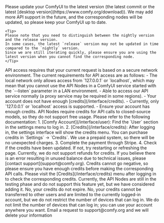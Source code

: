 <AccordionGroup>

  <Accordion title="Why can't I find the API nodes?">
    Please update your ComfyUI to the latest version (the latest commit or the latest [desktop version](https://www.comfy.org/download)). 
    We may add more API support in the future, and the corresponding nodes will be updated, so please keep your ComfyUI up to date.

    <Tip>
    Please note that you need to distinguish between the nightly version and the release version.
    In some cases, the latest `release` version may not be updated in time compared to the `nightly` version.
    Since we are still iterating quickly, please ensure you are using the latest version when you cannot find the corresponding node.
    </Tip>

  </Accordion>

  <Accordion title="Why can't I use / log in to the API Nodes?">
    API access requires that your current request is based on a secure network environment. The current requirements for API access are as follows:
    - The local network only allows access from `127.0.0.1` or `localhost`, which may mean that you cannot use the API Nodes in a ComfyUI service started with the `--listen` parameter in a LAN environment.
    - Able to access our API service normally (a proxy service may be required in some regions).
    - Your account does not have enough [credits](/interface/credits).
  </Accordion>

 <Accordion title="Why can't I use API node even after logging in, or why does it keep asking me to log in while using?">
    - Currently, only `127.0.0.1` or `localhost` access is supported.
    - Ensure your account has enough credits.
  </Accordion>

  <Accordion title="Can API Nodes be used for free?">
    API Nodes require credits for API calls to closed-source models, so they do not support free usage.
  </Accordion>

  <Accordion title="How to purchase credits?">
    Please refer to the following documentation:
    1. [Comfy Account](/interface/user): Find the `User` section in the settings menu to log in.
    2. [Credits](/interface/credits): After logging in, the settings interface will show the credits menu. You can purchase credits in `Settings` → `Credits`. We use a prepaid system, so there will be no unexpected charges.
    3. Complete the payment through Stripe.
    4. Check if the credits have been updated. If not, try restarting or refreshing the page.
  </Accordion>
  
  <Accordion title="Are unused credits refundable?">
  Currently, we do not support refunds for credits.
  If you believe there is an error resulting in unused balance due to technical issues, please [contact support](support@comfy.org).
  </Accordion>

  <Accordion title="Can credits go negative?">
  Credits cannot go negative, so please ensure you have enough credits before making the corresponding API calls.
  </Accordion>

 <Accordion title="Where can I check usage and expenses?">
  Please visit the [Credits](/interface/credits) menu after logging in to check the corresponding credits.
  </Accordion>

  <Accordion title="Is it possible to use my own API Key?">
  Currently, the API Nodes are still in the testing phase and do not support this feature yet, but we have considered adding it.
  </Accordion>

 <Accordion title="Do credits expire?">
  No, your credits do not expire.
  </Accordion>

  <Accordion title="Can credits be transferred or shared?">
  No, your credits cannot be transferred to other users and are limited to the currently logged-in account, but we do not restrict the number of devices that can log in.
  </Accordion>

  <Accordion title="Can I use the same account on different devices?">
  We do not limit the number of devices that can log in; you can use your account anywhere you want.
  </Accordion>

  <Accordion title="How can I request for my account or information to be deleted??">
  Email a request to support@comfy.org and we will delete your information
  </Accordion>

</AccordionGroup>